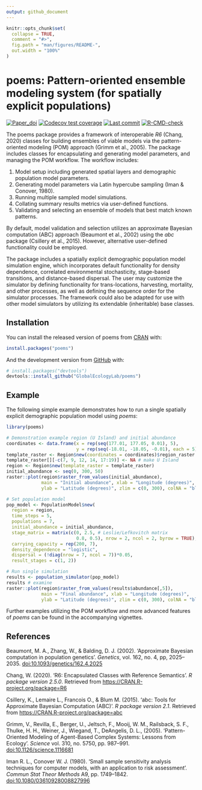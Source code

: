 ```yaml
---
output: github_document
---
```


<!-- README.md is generated from README.Rmd. Please edit that file -->

```r
knitr::opts_chunk$set(
  collapse = TRUE,
  comment = "#>",
  fig.path = "man/figures/README-",
  out.width = "100%"
)
```

# poems: Pattern-oriented ensemble modeling system (for spatially explicit populations)

<!-- badges: start -->
[![Paper_doi](https://img.shields.io/badge/doi-10.1111/2041--210X.13720-orange.svg)](https://doi.org/10.1111/2041-210X.13720)
[![Codecov test coverage](https://codecov.io/gh/GlobalEcologyLab/poems/branch/main/graph/badge.svg)](https://app.codecov.io/gh/GlobalEcologyLab/poems?branch=main)
[![Last commit](https://img.shields.io/github/last-commit/GlobalEcologyLab/poems.svg)](https://github.com/GlobalEcologyLab/poems/commits/main)
[![R-CMD-check](https://github.com/GlobalEcologyLab/poems/actions/workflows/R-CMD-check.yaml/badge.svg)](https://github.com/GlobalEcologyLab/poems/actions/workflows/R-CMD-check.yaml)
<!-- badges: end -->

The poems package provides a framework of interoperable *R6* (Chang, 2020) classes
for building ensembles of viable models via the pattern-oriented modeling (POM)
approach (Grimm et al., 2005). The package includes classes for encapsulating and 
generating model parameters, and managing the POM workflow. The workflow includes:

1. Model setup including generated spatial layers and demographic population 
   model parameters.
1. Generating model parameters via Latin hypercube sampling (Iman & Conover, 1980).
1. Running multiple sampled model simulations.
1. Collating summary results metrics via user-defined functions.
1. Validating and selecting an ensemble of models that best match known patterns.

By default, model validation and selection utilizes an approximate Bayesian computation 
(ABC) approach (Beaumont et al., 2002) using the *abc* package (Csillery et al., 2015). 
However, alternative user-defined functionality could be employed. 

The package includes a spatially explicit demographic population model simulation
engine, which incorporates default functionality for density dependence, correlated 
environmental stochasticity, stage-based transitions, and distance-based dispersal. 
The user may customize the simulator by defining functionality for trans-locations, 
harvesting, mortality, and other processes, as well as defining the sequence order 
for the simulator processes. The framework could also be adapted for use with other 
model simulators by utilizing its extendable (inheritable) base classes.

## Installation

You can install the released version of poems from [CRAN](https://CRAN.R-project.org) with:

``` r
install.packages("poems")
```

And the development version from [GitHub](https://github.com/) with:

``` r
# install.packages("devtools")
devtools::install_github("GlobalEcologyLab/poems")
```
## Example

The following simple example demonstrates how to run a single spatially explicit 
demographic population model using *poems*:

```r
library(poems)

# Demonstration example region (U Island) and initial abundance
coordinates <- data.frame(x = rep(seq(177.01, 177.05, 0.01), 5),
                          y = rep(seq(-18.01, -18.05, -0.01), each = 5))
template_raster <- Region$new(coordinates = coordinates)$region_raster # full extent
template_raster[][-c(7, 9, 12, 14, 17:19)] <- NA # make U Island
region <- Region$new(template_raster = template_raster)
initial_abundance <- seq(0, 300, 50)
raster::plot(region$raster_from_values(initial_abundance), 
             main = "Initial abundance", xlab = "Longitude (degrees)", 
             ylab = "Latitude (degrees)", zlim = c(0, 300), colNA = "blue")

# Set population model
pop_model <- PopulationModel$new(
  region = region,
  time_steps = 5,
  populations = 7,
  initial_abundance = initial_abundance,
  stage_matrix = matrix(c(0, 2.5, # Leslie/Lefkovitch matrix
                          0.8, 0.5), nrow = 2, ncol = 2, byrow = TRUE),
  carrying_capacity = rep(200, 7),
  density_dependence = "logistic",
  dispersal = (!diag(nrow = 7, ncol = 7))*0.05,
  result_stages = c(1, 2))

# Run single simulation
results <- population_simulator(pop_model)
results # examine
raster::plot(region$raster_from_values(results$abundance[,5]),
             main = "Final abundance", xlab = "Longitude (degrees)", 
             ylab = "Latitude (degrees)", zlim = c(0, 300), colNA = "blue")
```

Further examples utilizing the POM workflow and more advanced features of *poems*
can be found in the accompanying vignettes.

## References

Beaumont, M. A., Zhang, W., & Balding, D. J. (2002). 'Approximate Bayesian computation
in population genetics'. *Genetics*, vol. 162, no. 4, pp, 2025–2035.
<doi:10.1093/genetics/162.4.2025>

Chang, W. (2020). 'R6: Encapsulated Classes with Reference Semantics'. *R package version 2.5.0*. 
Retrieved from  <https://CRAN.R-project.org/package=R6>

Csillery, K., Lemaire L., Francois O., & Blum M. (2015). 'abc: Tools for Approximate 
Bayesian Computation (ABC)'. *R package version 2.1*. Retrieved from 
<https://CRAN.R-project.org/package=abc>

Grimm, V., Revilla, E., Berger, U., Jeltsch, F., Mooij, W. M., Railsback, S. F.,
Thulke, H. H., Weiner, J., Wiegand, T., DeAngelis, D. L., (2005). 'Pattern-Oriented
Modeling of Agent-Based Complex Systems: Lessons from Ecology'. *Science*
vol. 310, no. 5750, pp. 987–991. <doi:10.1126/science.1116681>

Iman R. L., Conover W. J. (1980). 'Small sample sensitivity analysis techniques for computer 
models, with an application to risk assessment'. *Commun Stat Theor Methods* A9, pp. 1749–1842.
<doi:10.1080/03610928008827996>

